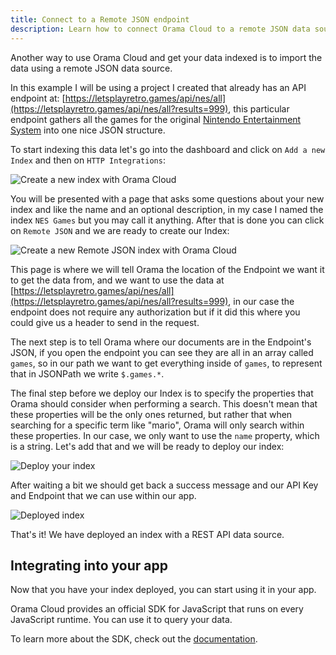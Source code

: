 ```yaml
---
title: Connect to a Remote JSON endpoint
description: Learn how to connect Orama Cloud to a remote JSON data source
---
```


Another way to use Orama Cloud and get your data indexed is to import the data using a remote JSON data source.

In this example I will be using a project I created that already has an API endpoint at: [https://letsplayretro.games/api/nes/all](https://letsplayretro.games/api/nes/all?results=999), this particular endpoint gathers all the games for the original [Nintendo Entertainment System](https://en.wikipedia.org/wiki/Nintendo_Entertainment_System) into one nice JSON structure.

To start indexing this data let's go into the dashboard and click on `Add a new Index` and then on `HTTP Integrations`:

<img
  src='/cloud/guides/rest/1.png'
  alt='Create a new index with Orama Cloud'
/>

You will be presented with a page that asks some questions about your new index and like the name and an optional description, in my case I named the index `NES Games` but you may call it anything.
After that is done you can click on `Remote JSON` and we are ready to create our Index:

<img
  src='/cloud/guides/rest/2.png'
  alt='Create a new Remote JSON index with Orama Cloud'
/>

This page is where we will tell Orama the location of the Endpoint we want it to get the data from, and we want to use the data at [https://letsplayretro.games/api/nes/all](https://letsplayretro.games/api/nes/all?results=999), in our case the endpoint does not require any authorization but if it did this where you could give us a header to send in the request.

The next step is to tell Orama where our documents are in the Endpoint's JSON, if you open the endpoint you can see they are all in an array called `games`, so in our path we want to get everything inside of `games`, to represent that in JSONPath we write `$.games.*`.

The final step before we deploy our Index is to specify the properties that Orama should consider when performing a search.
This doesn't mean that these properties will be the only ones returned, but rather that when searching for a specific term like "mario", Orama will only search within these properties.
In our case, we only want to use the `name` property, which is a string. Let's add that and we will be ready to deploy our index:

<img
  src='/cloud/guides/rest/3.png'
  alt='Deploy your index'
/>

After waiting a bit we should get back a success message and our API Key and Endpoint that we can use within our app.

<img
  src='/cloud/guides/rest/4.png'
  alt='Deployed index'
/>

That's it! We have deployed an index with a REST API data source.

## Integrating into your app

Now that you have your index deployed, you can start using it in your app.

Orama Cloud provides an official SDK for JavaScript that runs on every JavaScript runtime. You can use it to query your data.

To learn more about the SDK, check out the [documentation](/cloud/integrating-orama-cloud/javascript-sdk).

